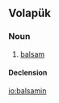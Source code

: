 ==Volapük==

===Noun===
{{vo-noun}}

# [[balsam]]

====Declension====
{{vo-decl-noun}}

[[io:balsamin]]